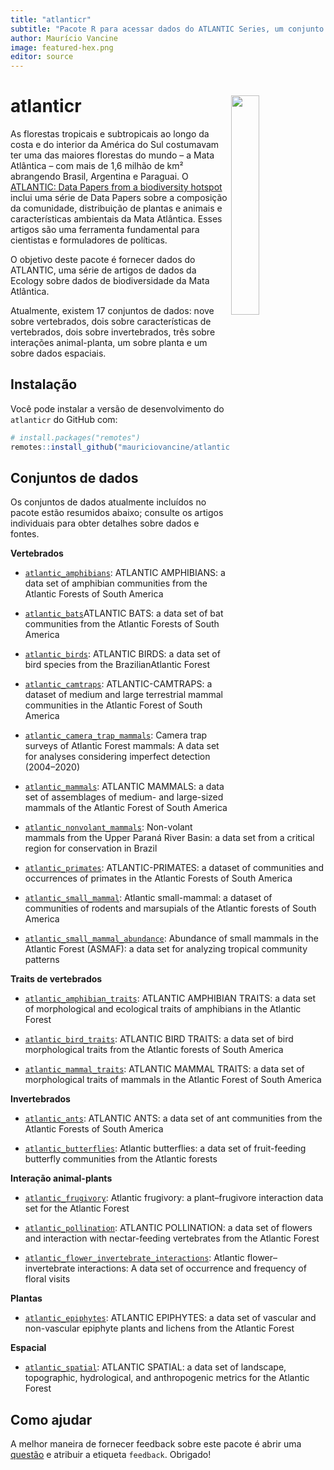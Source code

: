```yaml
---
title: "atlanticr"
subtitle: "Pacote R para acessar dados do ATLANTIC Series, um conjunto de data papers sobre biodiversidade e dados geoespaciais da Mata Atlântica."
author: Maurício Vancine
image: featured-hex.png
editor: source
---
```


# **atlanticr** <img src="featured-hex.png" align="right" width="30%" min-width="120px"/>

As florestas tropicais e subtropicais ao longo da costa e do interior da América do Sul costumavam ter uma das maiores florestas do mundo – a Mata Atlântica – com mais de 1,6 milhão de km² abrangendo Brasil, Argentina e Paraguai. O [ATLANTIC: Data Papers from a biodiversity hotspot](https://esajournals.onlinelibrary.wiley.com/doi/toc/10.1002/(ISSN)1939-9170.AtlanticPapers) inclui uma série de Data Papers sobre a composição da comunidade, distribuição de plantas e animais e características ambientais da Mata Atlântica. Esses artigos são uma ferramenta fundamental para cientistas e formuladores de políticas.

O objetivo deste pacote é fornecer dados do ATLANTIC, uma série de artigos de dados da Ecology sobre dados de biodiversidade da Mata Atlântica.

Atualmente, existem 17 conjuntos de dados: nove sobre vertebrados, dois sobre características de vertebrados, dois sobre invertebrados, três sobre interações animal-planta, um sobre planta e um sobre dados espaciais.

## Instalação

Você pode instalar a versão de desenvolvimento do `atlanticr` do GitHub com:

``` r
# install.packages("remotes")
remotes::install_github("mauriciovancine/atlanticr")
```

## Conjuntos de dados

Os conjuntos de dados atualmente incluídos no pacote estão resumidos abaixo; consulte os artigos individuais para obter detalhes sobre dados e fontes.

**Vertebrados**

- [`atlantic_amphibians`](https://mauriciovancine.github.io/atlanticr/reference/atlantic_amphibians.html): ATLANTIC AMPHIBIANS: a data set of amphibian communities from the Atlantic Forests of South America

- [`atlantic_bats`](https://mauriciovancine.github.io/atlanticr/reference/atlantic_bats.html)ATLANTIC BATS: a data set of bat communities from the Atlantic Forests of South America

- [`atlantic_birds`](https://mauriciovancine.github.io/atlanticr/reference/atlantic_birds.html): ATLANTIC BIRDS: a data set of bird species from the BrazilianAtlantic Forest

- [`atlantic_camtraps`](https://mauriciovancine.github.io/atlanticr/reference/atlantic_camtraps.html): ATLANTIC-CAMTRAPS: a dataset of medium and large terrestrial mammal communities in the Atlantic Forest of South America

- [`atlantic_camera_trap_mammals`](https://mauriciovancine.github.io/atlanticr/reference/atlantic_camera_trap_mammals.html): Camera trap surveys of Atlantic Forest mammals: A data set for analyses considering imperfect detection (2004–2020)

- [`atlantic_mammals`](https://mauriciovancine.github.io/atlanticr/reference/atlantic_mammals.html): ATLANTIC MAMMALS: a data set of assemblages of medium- and large-sized mammals of the Atlantic Forest of South America

- [`atlantic_nonvolant_mammals`](https://mauriciovancine.github.io/atlanticr/reference/atlantic_nonvolant_mammals.html): Non-volant mammals from the Upper Paraná River Basin: a data   set from a critical region for conservation in Brazil

- [`atlantic_primates`](https://mauriciovancine.github.io/atlanticr/reference/atlantic_primates.html): ATLANTIC-PRIMATES: a dataset of communities and occurrences of primates in the Atlantic Forests of South America

- [`atlantic_small_mammal`](https://mauriciovancine.github.io/atlanticr/reference/atlantic_small_mammal.html): Atlantic small-mammal: a dataset of communities of rodents and marsupials of the Atlantic forests of South America

- [`atlantic_small_mammal_abundance`](https://mauriciovancine.github.io/atlanticr/reference/atlantic_small_mammal_abundance.html): Abundance of small mammals in the Atlantic Forest (ASMAF): a data set for analyzing tropical community patterns

**Traits de vertebrados**

- [`atlantic_amphibian_traits`](https://mauriciovancine.github.io/atlanticr/reference/atlantic_mammal_traits.html): ATLANTIC AMPHIBIAN TRAITS: a data set of morphological and ecological traits of amphibians in the Atlantic Forest

- [`atlantic_bird_traits`](https://mauriciovancine.github.io/atlanticr/reference/atlantic_bird_traits.html): ATLANTIC BIRD TRAITS: a data set of bird morphological traits from the Atlantic forests of South America

- [`atlantic_mammal_traits`](https://mauriciovancine.github.io/atlanticr/reference/atlantic_mammal_traits.html): ATLANTIC MAMMAL TRAITS: a data set of morphological traits of mammals in the Atlantic Forest of South America

**Invertebrados**

- [`atlantic_ants`](https://mauriciovancine.github.io/atlanticr/reference/atlantic_ants.html): ATLANTIC ANTS: a data set of ant communities from the Atlantic Forests of South America

- [`atlantic_butterflies`](https://mauriciovancine.github.io/atlanticr/reference/atlantic_butterflies.html): Atlantic butterflies: a data set of fruit-feeding butterfly communities from the Atlantic forests

**Interação animal-plants**

- [`atlantic_frugivory`](https://mauriciovancine.github.io/atlanticr/reference/atlantic_frugivory.html): Atlantic frugivory: a plant–frugivore interaction data set for the Atlantic Forest

- [`atlantic_pollination`](https://mauriciovancine.github.io/atlanticr/reference/atlantic_pollination.html): ATLANTIC POLLINATION: a data set of flowers and interaction with nectar-feeding vertebrates from the Atlantic Forest

- [`atlantic_flower_invertebrate_interactions`](https://mauriciovancine.github.io/atlanticr/reference/atlantic_flower_invertebrate_interactions.html): Atlantic flower–invertebrate interactions: A data set of occurrence and frequency of floral visits

**Plantas**

- [`atlantic_epiphytes`](https://mauriciovancine.github.io/atlanticr/reference/atlantic_epiphytes.html): ATLANTIC EPIPHYTES: a data set of vascular and non-vascular epiphyte plants and lichens from the Atlantic Forest

**Espacial**

- [`atlantic_spatial`](https://mauriciovancine.github.io/atlanticr/reference/atlantic_spatial.html): ATLANTIC SPATIAL: a data set of landscape, topographic, hydrological, and anthropogenic metrics for the Atlantic Forest

## Como ajudar

A melhor maneira de fornecer feedback sobre este pacote é abrir uma [questão](https://github.com/mauriciovancine/atlanticr/issues) e atribuir a etiqueta `feedback`. Obrigado!
